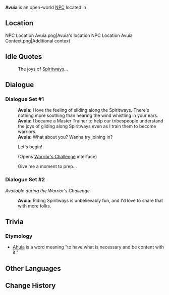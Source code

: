 {{Meta
<!-- Remove this template after adding the missing info -->
|missing_NPC_profile  = yes
}}
{{Character Infobox
|type             = Open-World NPC
|image            = NPC Avuia.png
|realname         = <!-- Optional, if different from in-game name -->
|deceased         = <!-- Past (for deceased prior to events of the game) or free response -->
|region           = Natlan
|location         = Natlan
|affiliation      = People of the Springs
|title            = Master Trainer, "People of the Springs"

|ancestry         = <!-- Clan/family -->
|father           = 
|mother           = 
|spouse           = 
|sibling          = 
|child            = 
|relative         = 

|voiceEN          = 
|voiceCN          = 
|voiceJP          = 
|voiceKR          = 
|dialoguereward   = 
}}
'''Avuia''' is an open-world [[NPC]] located in {{Location|Ameyalco Waters}}.

==Location==
<gallery>
NPC Location Avuia.png|Avuia's location
NPC Location Avuia Context.png|Additional context
</gallery>
<!--
==Profile==
Detailed story/lore information goes here.
''(To be added.)''

===Appearance===
Keep appearance section short and concise. Limit to 2 paragraphs with 3-4 sentences each.
''(To be added.)''

==Quests and Events==
{{Quests and Events}}
-->
==Idle Quotes==
{{Dialogue Start}}
: {{DIcon|Idle}} The joys of [[Spiritway]]s...
{{Dialogue End}}

==Dialogue==
===Dialogue Set #1===
{{Dialogue Start}}
:'''Avuia:''' I love the feeling of sliding along the Spiritways. There's nothing more soothing than hearing the wind whistling in your ears.
:'''Avuia:''' I became a Master Trainer to help our tribespeople understand the joys of gliding along Spiritways even as I train them to become warriors.
:'''Avuia:''' What about you? Wanna try joining in?
:{{DIcon|Warrior's Challenge}} Let's begin!
:;(Opens [[Warrior's Challenge]] interface)
:{{DIcon}} Give me a moment to prep...
{{Dialogue End}}

===Dialogue Set #2===
''Available during the Warrior's Challenge''
{{Dialogue Start}}
:'''Avuia:''' Riding Spiritways is unbelievably fun, and I'd love to share that with more folks.
{{Dialogue End}}
<!--
==Event Dialogue==
===Event Name===
{{Dialogue Start}}
:'''{{subst:#titleparts:{{subst:PAGENAME}}}}:'''
{{Dialogue End}}
-->
==Trivia==
===Etymology===
* [https://nahuatl.wired-humanities.org/content/ahuia Ahuia] is a {{w|Nahuatl}} word meaning "to have what is necessary and be content with it."

==Other Languages==
{{Other Languages|default_hidden=1
|en       = Avuia
|zhs      = 阿乌伊娅
|zhs_rm   = Āwūyīyà
|zht      = 阿烏伊婭
|zht_rm   = Āwūyīyà
|ja       = アウィア
|ja_rm    = Awia
|ko       = 아부이아
|es       = Avuia
|fr       = Avuia
|ru       = Ауиа
|th       = Avuia
|vi       = Avuia
|de       = Avuia
|id       = Avuia
|pt       = Auvia
|tr       = Avuia
|it       = Avuia
}}

==Change History==
{{Change History|5.0}}
<!--
==References==
{{Reflist}}
-->